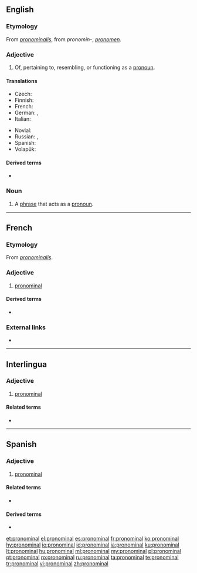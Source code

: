 ==English==

===Etymology===
From {{etyl|LL.|en}} ''[[pronominalis]]'', from {{etyl|la|en}} ''pronomin-'', ''[[pronomen]]''.

===Adjective===
{{en-adj}}

# Of, pertaining to, resembling, or functioning as a [[pronoun]].

====Translations====
{{trans-top|of a pronoun}}
* Czech: {{t|cs|zájmenný}}
* Finnish: {{t|fi|pronominaalinen}}
* French: {{t+|fr|pronominal}}
* German: {{t|de|fürwörtlich}}, {{qualifier|linguistics}} {{t|de|pronominal}}
* Italian: {{t+|it|pronominale}}
{{trans-mid}}
* Novial: {{t|nov|pronominal}}
* Russian: {{t+|ru|местоиме́нный}}, {{t|ru|местоимённый}}
* Spanish: {{t+|es|pronominal}}
* Volapük: {{t|vo|pönopik}}
{{trans-bottom}}

====Derived terms====
* {{l|en|pronominal verb}}

===Noun===
{{en-noun}}

# A [[phrase]] that acts as a [[pronoun]].

----

==French==

===Etymology===
From {{etyl|LL.|fr}} ''[[pronominalis]]''.

===Adjective===
{{fr-adj|mp=pronominaux}}

# [[#English|pronominal]]

====Derived terms====
* {{l|fr|verbe pronominal}}

===External links===
* {{R:TLFi}}

----

==Interlingua==

===Adjective===
{{ia-adj|-}}

# [[#English|pronominal]]

====Related terms====
* {{l|ia|pronomine}}

----

==Spanish==

===Adjective===
{{es-adj|pl=pronominales}}

# [[#English|pronominal]]

====Related terms====
* {{l|es|pronombre}}

====Derived terms====
* {{l|es|verbo pronominal}}

[[et:pronominal]]
[[el:pronominal]]
[[es:pronominal]]
[[fr:pronominal]]
[[ko:pronominal]]
[[hy:pronominal]]
[[io:pronominal]]
[[id:pronominal]]
[[ia:pronominal]]
[[ku:pronominal]]
[[lt:pronominal]]
[[hu:pronominal]]
[[ml:pronominal]]
[[my:pronominal]]
[[pl:pronominal]]
[[pt:pronominal]]
[[ro:pronominal]]
[[ru:pronominal]]
[[ta:pronominal]]
[[te:pronominal]]
[[tr:pronominal]]
[[vi:pronominal]]
[[zh:pronominal]]